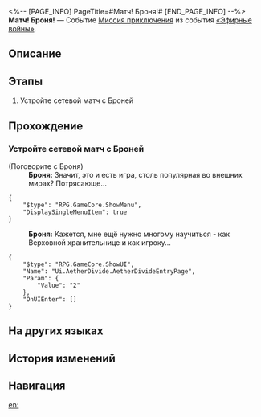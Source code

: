 <%-- [PAGE_INFO]
PageTitle=#Матч! Броня!#
[END_PAGE_INFO] --%>
{{Дополнить|Диалоги.}}
{{Миссия Инфобокс
|id              = 8014136
|Название        = 
|Изображение     = Миссия Матч! Броня!.png
|Тип             = Миссия приключения
|Событие         = «Эфирные войны»
|Глава           = 
|Условия         = 
* Завершена [[Миссия приключения]] «[[Матч! Арлан!]]»
* Завершена [[Миссия приключения]] «[[Матч! Аста!]]»
* Завершена [[Миссия приключения]] «[[Матч! Дитин!]]»
* Завершена [[Миссия приключения]] «[[Матч! Яньцин!]]»
|Персонажи       = Броня; Первопроходец
|СтартЛокация    = [[Ярило-VI]] — [[Административный район]]
|Мир             = Ярило-VI
|Предыдущая      = Матч! Яньцин!
|Следующая       = 
|Награды         = 
}}
'''Матч! Броня!''' — Событие [[Миссия приключения]] из события [[«Эфирные войны»]].

==Описание==
{{Описание|<!--официальное описание из Перекрёстка судеб-->}}

==Этапы==
# Устройте сетевой матч с Броней

==Прохождение==
{{Дополнить}}
===Устройте сетевой матч с Броней===
{{Описание миссии|тип=Миссия приключения|локация=Административный район|Основная игровая механика «Эфирных войн» - матчи. Бросьте вызов разным игрокам и покажите свою истинную силу!}}
{{Диалог Начало}}

;(Поговорите с Броня)
:'''Броня:''' Значит, это и есть игра, столь популярная во внешних мирах? Потрясающе...
<pre>{
	"$type": "RPG.GameCore.ShowMenu",
	"DisplaySingleMenuItem": true
}</pre>
:'''Броня:''' Кажется, мне ещё нужно многому научиться - как Верховной хранительнице и как игроку...
<pre>{
	"$type": "RPG.GameCore.ShowUI",
	"Name": "Ui.AetherDivide.AetherDivideEntryPage",
	"Param": {
		"Value": "2"
	},
	"OnUIEnter": []
}</pre>
{{Диалог Конец}}

==На других языках==
{{На других языках
|en   = Hyperlink Match, Bronya!
|zhs  = 超链接对决！布洛妮娅
|zht  = 超連結對決！布洛妮婭
|ja   = ハイパーリンクバトル！ブローニャ
|ko   = 하이퍼링크 대결! 브로냐
|es   = Enfrentamiento de hipervínculos: Bronya
|fr   = Combat hyperlink&nbsp;: Bronya&nbsp;!
|ru   = Матч! Броня!
|th   = ประลองไฮเปอร์ลิงก์กับ Bronya!
|vi   = Quyết Đấu Siêu Liên Kết! Bronya
|de   = Hyperlinkmatch, Bronya!
|id   = Duel Hyperlink, Bronya!
|pt   = Batalha de Hyperlink, Bronya!
}}

==История изменений==
{{История изменений|3.5}}

==Навигация==
{{Миссия приключения Навбокс|Глава }}

[[en:]]
